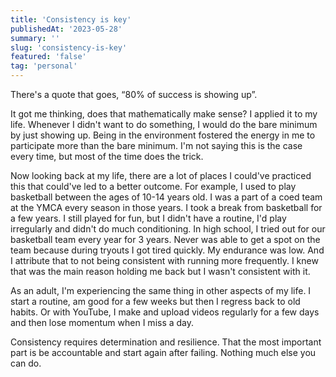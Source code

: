 ```yaml
---
title: 'Consistency is key'
publishedAt: '2023-05-28'
summary: ''
slug: 'consistency-is-key'
featured: 'false'
tag: 'personal'
---
```


There's a quote that goes, “80% of success is showing up”.

It got me thinking, does that mathematically make sense? I applied it to my life. Whenever I didn't want to do something, I would do the bare minimum by just showing up. Being in the environment fostered the energy in me to participate more than the bare minimum. I'm not saying this is the case every time, but most of the time does the trick.

Now looking back at my life, there are a lot of places I could've practiced this that could've led to a better outcome. For example, I used to play basketball between the ages of 10-14 years old. I was a part of a coed team at the YMCA every season in those years. I took a break from basketball for a few years. I still played for fun, but I didn't have a routine, I'd play irregularly and didn't do much conditioning. In high school, I tried out for our basketball team every year for 3 years. Never was able to get a spot on the team because during tryouts I got tired quickly. My endurance was low. And I attribute that to not being consistent with running more frequently. I knew that was the main reason holding me back but I wasn't consistent with it.

As an adult, I'm experiencing the same thing in other aspects of my life. I start a routine, am good for a few weeks but then I regress back to old habits. Or with YouTube, I make and upload videos regularly for a few days and then lose momentum when I miss a day.

Consistency requires determination and resilience. That the most important part is be accountable and start again after failing. Nothing much else you can do.
